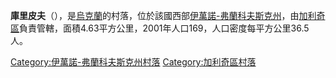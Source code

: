 {{coord|49|8|19|N|24|38|27|E|scale:30000|display=title}}

'''庫里皮夫'''（{{lang-uk|Курипів}}），是[[烏克蘭|烏克蘭]]的村落，位於該國西部[[伊萬諾-弗蘭科夫斯克州|伊萬諾-弗蘭科夫斯克州]]，由[[加利奇區_(烏克蘭)|加利奇區]]負責管轄，面積4.63平方公里，2001年人口169，人口密度每平方公里36.5人。

{{DEFAULTSORT:Курипів}}
[[Category:伊萬諾-弗蘭科夫斯克州村落|Category:伊萬諾-弗蘭科夫斯克州村落]]
[[Category:加利奇區村落|Category:加利奇區村落]]


{{IvanoFrankivsk-geo-stub}}
